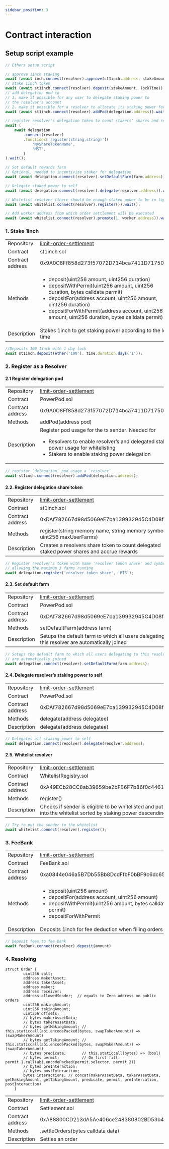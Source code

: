 ```yaml
---
sidebar_position: 3
---
```


# Contract interaction

## Setup script example

```javascript
// Ethers setup script

// approve 1inch staking
await (await inch.connect(resolver).approve(st1inch.address, stakeAmount));
// stake 1inch token
await (await st1inch.connect(resolver).deposit(stakeAmount, lockTime)).wait();
// add delegation pod to
// 1. make it possible for any user to delegate staking power to
// the resolver's account
// 2. make it possible for a resolver to allocate its staking power for itself
await (await st1inch.connect(resolver).addPod(delegation.address)).wait();

// register resolver's delegation token to count stakers' shares and rewards
await (
    await delegation
        .connect(resolver)
        .functions['register(string,string)'](
            'MyShareTokenName',
            'MST',
        )
).wait();

// Set default rewards farm
// Optional, needed to incentivize staker for delegation
await (await delegation.connect(resolver).setDefaultFarm(farm.address)).wait();

// Delegate staked power to self
await (await delegation.connect(resolver).delegate(resolver.address)).wait();

// Whitelist resolver (there should be enough staked power to be in top 5)
await (await whitelist.connect(resolver).register()).wait();

// Add worker address from which order settlement will be executed
await (await whitelist.connect(resolver).promote(1, worker.address)).wait();
```


### 1. Stake 1inch

<table>
    <tr>
        <td>
            Repository
        </td>
        <td>
            <a href="https://github.com/1inch/limit-order-settlement/">limit-order-settlement</a>
        </td>
    </tr>
    <tr>
        <td>
            Contract
        </td>
        <td>
            st1inch.sol
        </td>
    </tr>
    <tr>
        <td>
            Contract address
        </td>
        <td>
            0x9A0C8Ff858d273f57072D714bca7411D717501D7
        </td>
    </tr>
    <tr>
        <td>
            Methods
        </td>
        <td>
            <ul>
                <li>deposit(uint256 amount, uint256 duration)</li>
                <li>depositWithPermit(uint256 amount, uint256 duration, bytes calldata permit)</li>
                <li>depositFor(address account, uint256 amount, uint256 duration)</li>
                <li>depositForWithPermit(address account, uint256 amount, uint256 duration, bytes calldata permit)</li>
            </ul>
        </td>
    </tr>
    <tr>
        <td>
            Description
        </td>
        <td>
            Stakes 1inch to get staking power according to the lock time
        </td>
    </tr>
</table>

```javascript
//Deposits 100 1inch with 1 day lock
await st1inch.deposit(ether('100'), time.duration.days('1'));
```

### 2. Register as a Resolver

#### 2.1  Register delegation pod

<table>
    <tr>
        <td>
            Repository
        </td>
        <td>
            <a href="https://github.com/1inch/limit-order-settlement/">limit-order-settlement</a>
        </td>
    </tr>
    <tr>
        <td>
            Contract
        </td>
        <td>
            PowerPod.sol
        </td>
    </tr>
    <tr>
        <td>
            Contract address
        </td>
        <td>
            0x9A0C8Ff858d273f57072D714bca7411D717501D7
        </td>
    </tr>
    <tr>
        <td>
            Methods
        </td>
        <td>
            addPod(address pod)
        </td>
    </tr>
    <tr>
        <td>
            Description
        </td>
        <td>
            Register pod usage for the tx sender. Needed for
            <ul>
                <li>
                    Resolvers to enable resolver’s and delegated staking power usage for whitelisting
                </li>
                <li>
                    Stakers to enable staking power delegation
                </li>
            </ul>
        </td>
    </tr>
</table>

```javascript
// register `delegation` pod usage a `resolver`
await st1inch.connect(resolver).addPod(delegation.address);
```

#### 2.2. Register delegation share token

<table>
    <tr>
        <td>
            Repository
        </td>
        <td>
            <a href="https://github.com/1inch/limit-order-settlement/">limit-order-settlement</a>
        </td>
    </tr>
    <tr>
        <td>
            Contract
        </td>
        <td>
            st1inch.sol
        </td>
    </tr>
    <tr>
        <td>
            Contract address
        </td>
        <td>
            0xDAf782667d98d5069eE7ba139932945C4D08fDE9
        </td>
    </tr>
    <tr>
        <td>
            Methods
        </td>
        <td>
            register(string memory name, string memory symbol, uint256 maxUserFarms)
        </td>
    </tr>
    <tr>
        <td>
            Description
        </td>
        <td>
            Creates a resolvers share token to count delegated staked power shares and accrue rewards
        </td>
    </tr>
</table>

```javascript
// Register resolver's token with name 'resolver token share' and symbol 'RTS'
// allowing the maximum 3 farms running
await delegation.register('resolver token share', 'RTS');
```


#### 2.3. Set default farm


<table>
    <tr>
        <td>
            Repository
        </td>
        <td>
            <a href="https://github.com/1inch/limit-order-settlement/">limit-order-settlement</a>
        </td>
    </tr>
    <tr>
        <td>
            Contract
        </td>
        <td>
            PowerPod.sol
        </td>
    </tr>
    <tr>
        <td>
            Contract address
        </td>
        <td>
            0xDAf782667d98d5069eE7ba139932945C4D08fDE9
        </td>
    </tr>
    <tr>
        <td>
            Methods
        </td>
        <td>
            setDefaultFarm(address farm)
        </td>
    </tr>
    <tr>
        <td>
            Description
        </td>
        <td>
            Setups the default farm to which all users delegating to this resolver are automatically joined
        </td>
    </tr>
</table>

```javascript
// Setups the default farm to which all users delegating to this resolver
// are automatically joined
await delegation.connect(resolver).setDefaultFarm(farm.address);
```

#### 2.4. Delegate resolver’s staking power to self

<table>
    <tr>
        <td>
            Repository
        </td>
        <td>
            <a href="https://github.com/1inch/limit-order-settlement/">limit-order-settlement</a>
        </td>
    </tr>
    <tr>
        <td>
            Contract
        </td>
        <td>
            PowerPod.sol
        </td>
    </tr>
    <tr>
        <td>
            Contract address
        </td>
        <td>
            0xDAf782667d98d5069eE7ba139932945C4D08fDE9
        </td>
    </tr>
    <tr>
        <td>
            Methods
        </td>
        <td>
            delegate(address delegatee)
        </td>
    </tr>
    <tr>
        <td>
            Description
        </td>
        <td>
            delegate(address delegatee)
        </td>
    </tr>
</table>

```javascript
// Delegates all staking power to self
await delegation.connect(resolver).delegate(resolver.address);
```

#### 2.5. Whitelist resolver

<table>
    <tr>
        <td>
            Repository
        </td>
        <td>
            <a href="https://github.com/1inch/limit-order-settlement/">limit-order-settlement</a>
        </td>
    </tr>
    <tr>
        <td>
            Contract
        </td>
        <td>
            WhitelistRegistry.sol
        </td>
    </tr>
    <tr>
        <td>
            Contract address
        </td>
        <td>
            0xA49ECb28CC8ab39659be2bFB6F7b86f0c4461A0b
        </td>
    </tr>
    <tr>
        <td>
            Methods
        </td>
        <td>
            register()
        </td>
    </tr>
    <tr>
        <td>
            Description
        </td>
        <td>
            Checks if sender is eligible to be whitelisted and put it into the whitelist sorted by staking power descending
        </td>
    </tr>
</table>


```javascript
// Try to put the sender to the whitelist
await whitelist.connect(resolver).register();
```

### 3. FeeBank


<table>
    <tr>
        <td>
            Repository
        </td>
        <td>
            <a href="https://github.com/1inch/limit-order-settlement/">limit-order-settlement</a>
        </td>
    </tr>
    <tr>
        <td>
            Contract
        </td>
        <td>
            FeeBank.sol
        </td>
    </tr>
    <tr>
        <td>
            Contract address
        </td>
        <td>
            0xa0844e046a5B7Db55Bb8DcdFfbF0bBF9c6dc6546
        </td>
    </tr>
    <tr>
        <td>
            Methods
        </td>
        <td>
            <ul>
                <li>
                    deposit(uint256 amount)
                </li>
                <li>
                    depositFor(address account, uint256 amount)
                </li>
                <li>
                    depositWithPermit(uint256 amount, bytes calldata permit)
                </li>
                <li>
                    depositForWithPermit
                </li>
            </ul>
        </td>
    </tr>
    <tr>
        <td>
            Description
        </td>
        <td>
            Deposits 1inch for fee deduction when filling orders
        </td>
    </tr>
</table>

```javascript
// Deposit fees to fee bank
await feeBank.connect(resolver).deposit(amount)
```


### 4. Resolving

```Solidity
struct Order {
        uint256 salt;
        address makerAsset;
        address takerAsset;
        address maker;
        address receiver;
        address allowedSender;  // equals to Zero address on public orders
        uint256 makingAmount;
        uint256 takingAmount;
        uint256 offsets;
        // bytes makerAssetData;
        // bytes takerAssetData;
        // bytes getMakingAmount; // this.staticcall(abi.encodePacked(bytes, swapTakerAmount)) => (swapMakerAmount)
        // bytes getTakingAmount; // this.staticcall(abi.encodePacked(bytes, swapMakerAmount)) => (swapTakerAmount)
        // bytes predicate;       // this.staticcall(bytes) => (bool)
        // bytes permit;          // On first fill: permit.1.call(abi.encodePacked(permit.selector, permit.2))
        // bytes preInteraction;
        // bytes postInteraction;
        bytes interactions; // concat(makerAssetData, takerAssetData, getMakingAmount, getTakingAmount, predicate, permit, preIntercation, postInteraction)
    }
```

<table>
    <tr>
        <td>
            Repository
        </td>
        <td>
            <a href="https://github.com/1inch/limit-order-settlement/">limit-order-settlement</a>
        </td>
    </tr>
    <tr>
        <td>
            Contract
        </td>
        <td>
            Settlement.sol
        </td>
    </tr>
    <tr>
        <td>
            Contract address
        </td>
        <td>
            0xA88800CD213dA5Ae406ce248380802BD53b47647
        </td>
    </tr>
    <tr>
        <td>
            Methods
        </td>
        <td>
            .settleOrders(bytes calldata data)
        </td>
    </tr>
    <tr>
        <td>
            Description
        </td>
        <td>
            Settles an order
        </td>
    </tr>
</table>
